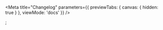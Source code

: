 
<Meta
    title="Changelog"
    parameters={{
        previewTabs: {
            canvas: {
                hidden: true
            }
        },
        viewMode: 'docs'
    }}
/>

<div style={{display: "flex", "justify-content": "center"}}>
    <Description markdown={ChangelogMD} />;
</div>
